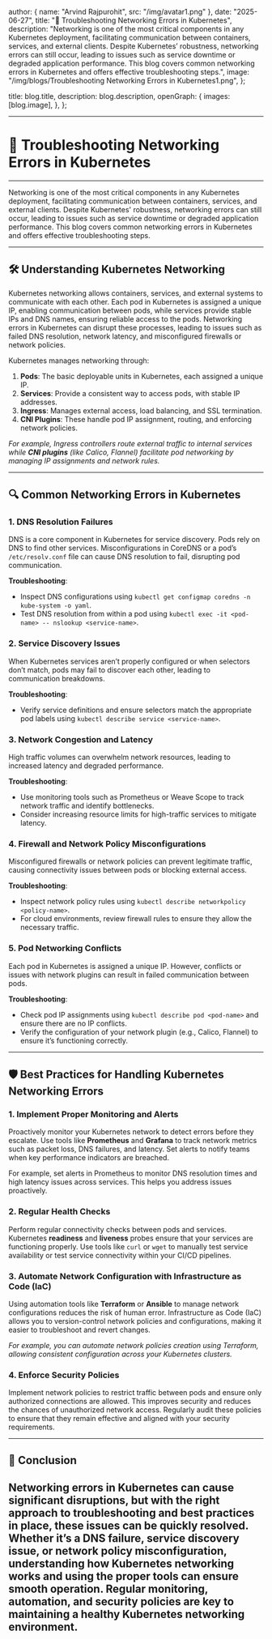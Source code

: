 
  author: { name: "Arvind Rajpurohit", src: "/img/avatar1.png" },
  date: "2025-06-27",
  title: "🚨 Troubleshooting Networking Errors in Kubernetes",
  description:
    "Networking is one of the most critical components in any Kubernetes deployment, facilitating communication between containers, services, and external clients. Despite Kubernetes’ robustness, networking errors can still occur, leading to issues such as service downtime or degraded application performance. This blog covers common networking errors in Kubernetes and offers effective troubleshooting steps.",
  image:
    "/img/blogs/Troubleshooting Networking Errors in Kubernetes1.png",
};

  title: blog.title,
  description: blog.description,
  openGraph: {
    images: [blog.image],
  },
};



---
# 🚨 **Troubleshooting Networking Errors in Kubernetes**
---

Networking is one of the most critical components in any Kubernetes deployment, facilitating communication between containers, services, and external clients. Despite Kubernetes' robustness, networking errors can still occur, leading to issues such as service downtime or degraded application performance. This blog covers common networking errors in Kubernetes and offers effective troubleshooting steps.

---

## 🛠️ **Understanding Kubernetes Networking**

Kubernetes networking allows containers, services, and external systems to communicate with each other. Each pod in Kubernetes is assigned a unique IP, enabling communication between pods, while services provide stable IPs and DNS names, ensuring reliable access to the pods. Networking errors in Kubernetes can disrupt these processes, leading to issues such as failed DNS resolution, network latency, and misconfigured firewalls or network policies.

Kubernetes manages networking through:
1. **Pods**: The basic deployable units in Kubernetes, each assigned a unique IP.
2. **Services**: Provide a consistent way to access pods, with stable IP addresses.
3. **Ingress**: Manages external access, load balancing, and SSL termination.
4. **CNI Plugins**: These handle pod IP assignment, routing, and enforcing network policies.

*For example, Ingress controllers route external traffic to internal services while **CNI plugins** (like Calico, Flannel) facilitate pod networking by managing IP assignments and network rules.*

---

## 🔍 **Common Networking Errors in Kubernetes**

### 1. **DNS Resolution Failures**

DNS is a core component in Kubernetes for service discovery. Pods rely on DNS to find other services. Misconfigurations in CoreDNS or a pod’s `/etc/resolv.conf` file can cause DNS resolution to fail, disrupting pod communication.

**Troubleshooting**:
- Inspect DNS configurations using `kubectl get configmap coredns -n kube-system -o yaml`.
- Test DNS resolution from within a pod using `kubectl exec -it <pod-name> -- nslookup <service-name>`.

### 2. **Service Discovery Issues**

When Kubernetes services aren’t properly configured or when selectors don’t match, pods may fail to discover each other, leading to communication breakdowns.

**Troubleshooting**:
- Verify service definitions and ensure selectors match the appropriate pod labels using `kubectl describe service <service-name>`.

### 3. **Network Congestion and Latency**

High traffic volumes can overwhelm network resources, leading to increased latency and degraded performance.

**Troubleshooting**:
- Use monitoring tools such as Prometheus or Weave Scope to track network traffic and identify bottlenecks.
- Consider increasing resource limits for high-traffic services to mitigate latency.

### 4. **Firewall and Network Policy Misconfigurations**

Misconfigured firewalls or network policies can prevent legitimate traffic, causing connectivity issues between pods or blocking external access.

**Troubleshooting**:
- Inspect network policy rules using `kubectl describe networkpolicy <policy-name>`.
- For cloud environments, review firewall rules to ensure they allow the necessary traffic.

### 5. **Pod Networking Conflicts**

Each pod in Kubernetes is assigned a unique IP. However, conflicts or issues with network plugins can result in failed communication between pods.

**Troubleshooting**:
- Check pod IP assignments using `kubectl describe pod <pod-name>` and ensure there are no IP conflicts.
- Verify the configuration of your network plugin (e.g., Calico, Flannel) to ensure it’s functioning correctly.

---

## 🛡️ **Best Practices for Handling Kubernetes Networking Errors**

### 1. **Implement Proper Monitoring and Alerts**

Proactively monitor your Kubernetes network to detect errors before they escalate. Use tools like **Prometheus** and **Grafana** to track network metrics such as packet loss, DNS failures, and latency. Set alerts to notify teams when key performance indicators are breached.

For example, set alerts in Prometheus to monitor DNS resolution times and high latency issues across services. This helps you address issues proactively.

### 2. **Regular Health Checks**

Perform regular connectivity checks between pods and services. Kubernetes **readiness** and **liveness** probes ensure that your services are functioning properly. Use tools like `curl` or `wget` to manually test service availability or test service connectivity within your CI/CD pipelines.

### 3. **Automate Network Configuration with Infrastructure as Code (IaC)**

Using automation tools like **Terraform** or **Ansible** to manage network configurations reduces the risk of human error. Infrastructure as Code (IaC) allows you to version-control network policies and configurations, making it easier to troubleshoot and revert changes.

*For example, you can automate network policies creation using Terraform, allowing consistent configuration across your Kubernetes clusters.*

### 4. **Enforce Security Policies**

Implement network policies to restrict traffic between pods and ensure only authorized connections are allowed. This improves security and reduces the chances of unauthorized network access. Regularly audit these policies to ensure that they remain effective and aligned with your security requirements.

---

## 🚀 **Conclusion**

Networking errors in Kubernetes can cause significant disruptions, but with the right approach to troubleshooting and best practices in place, these issues can be quickly resolved. Whether it’s a DNS failure, service discovery issue, or network policy misconfiguration, understanding how Kubernetes networking works and using the proper tools can ensure smooth operation. Regular monitoring, automation, and security policies are key to maintaining a healthy Kubernetes networking environment.
---
